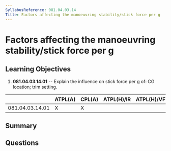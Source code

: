 ```yaml
---
SyllabusReference: 081.04.03.14
Title: Factors affecting the manoeuvring stability/stick force per g
---
```


# Factors affecting the manoeuvring stability/stick force per g

## Learning Objectives

1.  **081.04.03.14.01** -- Explain the influence on stick force per g of: CG
    location; trim setting.

|                 | ATPL(A) | CPL(A) | ATPL(H)/IR | ATPL(H)/VFR | CPL(H) | IR | CBIR(A) |
| --------------- | ------- | ------ | ---------- | ----------- | ------ | -- | ------- |
| 081.04.03.14.01 | X       | X      |            |             |        |    |         |

## Summary

## Questions
